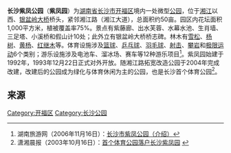 '''长沙紫凤公园'''（'''紫凤园'''）为[[湖南省|湖南省]][[长沙市|长沙市]][[开福区|开福区]]境内一处微型[[公园|公园]]，位于[[湘江|湘江]]以西、[[银盆岭大桥|银盆岭大桥]]桥头，紧邻湘江路（湘江大道），总面积约50亩。园区内花坛面积1,000平方米，植被覆盖率75%。景点有紫藤廊、出水芙蓉、水幕水池、生肖墙、三足塔、小溪桥和假山计10处；此外立有银盆岭大桥桥志碑。林木有[[雪松|雪松]]、[[杨树|杨树]]、[[黄杨|黄杨]]、[[红继木|红继木]]等。体育设施涉及[[篮球|篮球]]、[[乒乓球|乒乓球]]、[[羽毛球|羽毛球]]、[[射击|射击]]、[[攀岩|攀岩]]和[[极限运动|极限运动]]6个类别；游乐设施涉及电池车、溜冰场、赛车等12种游乐项目<ref>湖南旅游网（2006年11月16日）：[http://www.zjjxs.com/news/view.asp?id=513 长沙市紫凤公园（介绍）]</ref>。紫凤园始建于1992年，1993年12月22日正式对外开放。随湘江路拓宽改造公园于2004年完成改建，改建后的公园成为绿化与体育休闲为主的公园，也是长沙首个体育公园<ref>潇湘晨报（2003年10月16日）：[http://hi.baidu.com/zhurui23/blog/item/aaae94b1956777500923028e.html 首个体育公园落户长沙紫凤园] {{Wayback|url=http://hi.baidu.com/zhurui23/blog/item/aaae94b1956777500923028e.html |date=20190710212754 }}</ref>。

== 来源 ==
{{Reflist}}
{{长沙公园}}
[[Category:开福区|Category:开福区]]
[[Category:长沙公园|Category:长沙公园]]